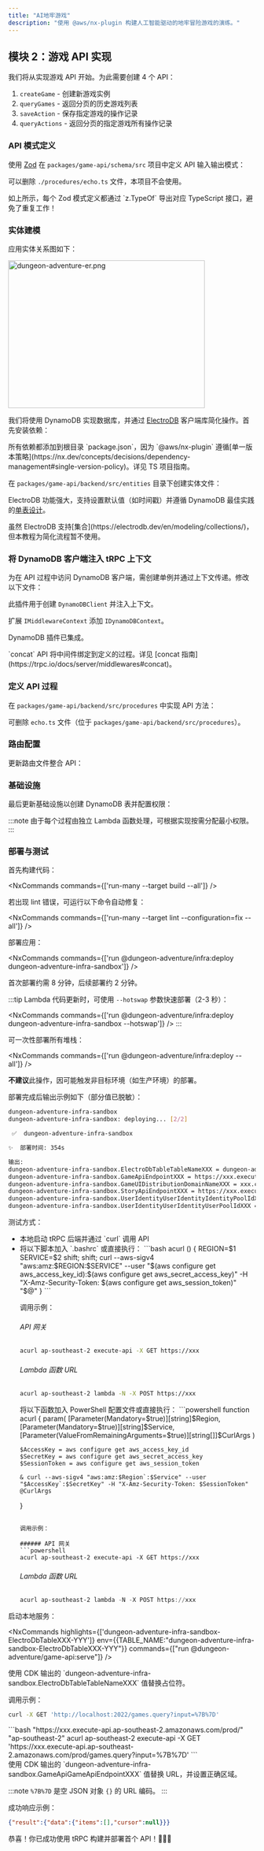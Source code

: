 ```yaml
---
title: "AI地牢游戏"
description: "使用 @aws/nx-plugin 构建人工智能驱动的地牢冒险游戏的演练。"
---
```






## 模块 2：游戏 API 实现

我们将从实现游戏 API 开始。为此需要创建 4 个 API：

1. `createGame` - 创建新游戏实例
2. `queryGames` - 返回分页的历史游戏列表
3. `saveAction` - 保存指定游戏的操作记录
4. `queryActions` - 返回分页的指定游戏所有操作记录

### API 模式定义

使用 [Zod](https://zod.dev/) 在 `packages/game-api/schema/src` 项目中定义 API 输入输出模式：

<Tabs>
  <TabItem label="types/action.ts">
<E2ECode lang="typescript" path="dungeon-adventure/2/schema/types/action.ts.template" />
  </TabItem>
  <TabItem label="types/common.ts">
<E2ECode lang="typescript" path="dungeon-adventure/2/schema/types/common.ts.template" />
  </TabItem>
  <TabItem label="types/game.ts">
<E2ECode lang="typescript" path="dungeon-adventure/2/schema/types/game.ts.template" />
  </TabItem>
  <TabItem label="index.ts">
<E2EDiff lang="typescript" before="dungeon-adventure/2/schema/index.ts.old.template" after="dungeon-adventure/2/schema/index.ts.template" />
  </TabItem>
</Tabs>

可以删除 `./procedures/echo.ts` 文件，本项目不会使用。

<Aside type="tip">
如上所示，每个 Zod 模式定义都通过 `z.TypeOf` 导出对应 TypeScript 接口，避免了重复工作！
</Aside>

### 实体建模

应用实体关系图如下：

<Image class="centered-image white-bg" src={dungeonAdventureErPng} alt="dungeon-adventure-er.png" width="400" height="300" />

我们将使用 DynamoDB 实现数据库，并通过 [ElectroDB](https://electrodb.dev/en/core-concepts/introduction/) 客户端库简化操作。首先安装依赖：

<InstallCommand pkg="electrodb @aws-sdk/client-dynamodb" />

<Aside>
所有依赖都添加到根目录 `package.json`，因为 `@aws/nx-plugin` 遵循[单一版本策略](https://nx.dev/concepts/decisions/dependency-management#single-version-policy)。详见 <Link path="guides/typescript-project#dependencies">TS 项目指南</Link>。
</Aside>

在 `packages/game-api/backend/src/entities` 目录下创建实体文件：

<Tabs>
  <TabItem label="action.ts">
<E2ECode lang="typescript" path="dungeon-adventure/2/entities/action.ts.template" />
  </TabItem>
  <TabItem label="game.ts">
<E2ECode lang="typescript" path="dungeon-adventure/2/entities/game.ts.template" />
  </TabItem>
</Tabs>

ElectroDB 功能强大，支持设置默认值（如时间戳）并遵循 DynamoDB 最佳实践的[单表设计](https://electrodb.dev/en/core-concepts/single-table-relationships/)。

<Aside>
虽然 ElectroDB 支持[集合](https://electrodb.dev/en/modeling/collections/)，但本教程为简化流程暂不使用。
</Aside>

### 将 DynamoDB 客户端注入 tRPC 上下文

为在 API 过程中访问 DynamoDB 客户端，需创建单例并通过上下文传递。修改以下文件：

<Tabs>
  <TabItem label="middleware/dynamodb.ts">
<E2ECode lang="typescript" path="dungeon-adventure/2/middleware/dynamodb.ts.template" />

此插件用于创建 `DynamoDBClient` 并注入上下文。
  </TabItem>
  <TabItem label="middleware/index.ts">
<E2EDiff lang="typescript" before="dungeon-adventure/2/middleware/index.ts.old.template" after="dungeon-adventure/2/middleware/index.ts.template" />

扩展 `IMiddlewareContext` 添加 `IDynamoDBContext`。
  </TabItem>
  <TabItem label="init.ts">
<E2EDiff lang="typescript" before="dungeon-adventure/2/init.ts.old.template" after="dungeon-adventure/2/init.ts.template" />

DynamoDB 插件已集成。

<Aside>
`concat` API 将中间件绑定到定义的过程。详见 [concat 指南](https://trpc.io/docs/server/middlewares#concat)。
</Aside>
  </TabItem>
</Tabs>

### 定义 API 过程

在 `packages/game-api/backend/src/procedures` 中实现 API 方法：

<Tabs>
  <TabItem label="query-actions.ts">
<E2ECode lang="typescript" path="dungeon-adventure/2/procedures/query-actions.ts.template" />
  </TabItem>
  <TabItem label="query-games.ts">
<E2ECode lang="typescript" path="dungeon-adventure/2/procedures/query-games.ts.template" />
  </TabItem>
  <TabItem label="save-action.ts">
<E2ECode lang="typescript" path="dungeon-adventure/2/procedures/save-action.ts.template" />
  </TabItem>
  <TabItem label="save-game.ts">
<E2ECode lang="typescript" path="dungeon-adventure/2/procedures/save-game.ts.template" />
  </TabItem>
</Tabs>

可删除 `echo.ts` 文件（位于 `packages/game-api/backend/src/procedures`）。

### 路由配置

更新路由文件整合 API：

<E2EDiff lang="typescript" before="dungeon-adventure/2/router.ts.old.template" after="dungeon-adventure/2/router.ts.template" />

### 基础设施

最后更新基础设施以创建 DynamoDB 表并配置权限：

<Tabs>
  <TabItem label="constructs/electrodb-table.ts">
<E2ECode lang="typescript" path="dungeon-adventure/2/constructs/electrodb-table.ts.template" />
  </TabItem>
  <TabItem label="stacks/application-stack.ts">
<E2EDiff lang="typescript" before="dungeon-adventure/1/application-stack.ts.template" after="dungeon-adventure/2/stacks/application-stack.ts.template" />

:::note
由于每个过程由独立 Lambda 函数处理，可根据实现按需分配最小权限。
:::
  </TabItem>
</Tabs>

### 部署与测试

首先构建代码：

<NxCommands commands={['run-many --target build --all']} />

<Aside type="tip">
若出现 lint 错误，可运行以下命令自动修复：

<NxCommands commands={['run-many --target lint --configuration=fix --all']} />
</Aside>

部署应用：

<NxCommands commands={['run @dungeon-adventure/infra:deploy dungeon-adventure-infra-sandbox']} />

首次部署约需 8 分钟，后续部署约 2 分钟。

:::tip
Lambda 代码更新时，可使用 `--hotswap` 参数快速部署（2-3 秒）：

<NxCommands commands={['run @dungeon-adventure/infra:deploy dungeon-adventure-infra-sandbox --hotswap']} />
:::

<Drawer title="部署命令" trigger="点击查看批量部署详情">

可一次性部署所有堆栈：

<NxCommands commands={['run @dungeon-adventure/infra:deploy --all']} />

**不建议**此操作，因可能触发非目标环境（如生产环境）的部署。

</Drawer>

部署完成后输出示例如下（部分值已脱敏）：

```bash
dungeon-adventure-infra-sandbox
dungeon-adventure-infra-sandbox: deploying... [2/2]

 ✅  dungeon-adventure-infra-sandbox

✨  部署时间: 354s

输出:
dungeon-adventure-infra-sandbox.ElectroDbTableTableNameXXX = dungeon-adventure-infra-sandbox-ElectroDbTableXXX-YYY
dungeon-adventure-infra-sandbox.GameApiEndpointXXX = https://xxx.execute-api.region.amazonaws.com/prod/
dungeon-adventure-infra-sandbox.GameUIDistributionDomainNameXXX = xxx.cloudfront.net
dungeon-adventure-infra-sandbox.StoryApiEndpointXXX = https://xxx.execute-api.region.amazonaws.com/prod/
dungeon-adventure-infra-sandbox.UserIdentityUserIdentityIdentityPoolIdXXX = region:xxx
dungeon-adventure-infra-sandbox.UserIdentityUserIdentityUserPoolIdXXX = region_xxx
```

测试方式：
<ul>
<li>本地启动 tRPC 后端并通过 `curl` 调用 API</li>
<li>
<Drawer title="Sigv4 认证的 curl" trigger="调用已部署 API">

<Tabs>
  <TabItem label="Bash/Linux/macOS">
将以下脚本加入 `.bashrc` 或直接执行：
```bash
acurl () {
    REGION=$1
    SERVICE=$2
    shift; shift;
    curl --aws-sigv4 "aws:amz:$REGION:$SERVICE" --user "$(aws configure get aws_access_key_id):$(aws configure get aws_secret_access_key)" -H "X-Amz-Security-Token: $(aws configure get aws_session_token)" "$@"
}
```

调用示例：

###### API 网关
```bash
acurl ap-southeast-2 execute-api -X GET https://xxx
```

###### Lambda 函数 URL
```bash
acurl ap-southeast-2 lambda -N -X POST https://xxx
```
  </TabItem>
  <TabItem label="Windows PowerShell">
将以下函数加入 PowerShell 配置文件或直接执行：
```powershell
function acurl {
    param(
        [Parameter(Mandatory=$true)][string]$Region,
        [Parameter(Mandatory=$true)][string]$Service,
        [Parameter(ValueFromRemainingArguments=$true)][string[]]$CurlArgs
    )
    
    $AccessKey = aws configure get aws_access_key_id
    $SecretKey = aws configure get aws_secret_access_key
    $SessionToken = aws configure get aws_session_token
    
    & curl --aws-sigv4 "aws:amz:$Region`:$Service" --user "$AccessKey`:$SecretKey" -H "X-Amz-Security-Token: $SessionToken" @CurlArgs
}
```

调用示例：

###### API 网关
```powershell
acurl ap-southeast-2 execute-api -X GET https://xxx
```

###### Lambda 函数 URL
```powershell
acurl ap-southeast-2 lambda -N -X POST https://xxx
```
  </TabItem>
</Tabs>

</Drawer>
</li>
</ul>

<Tabs>
  <TabItem label="本地测试">
启动本地服务：

<NxCommands highlights={['dungeon-adventure-infra-sandbox-ElectroDbTableXXX-YYY']} env={{TABLE_NAME:"dungeon-adventure-infra-sandbox-ElectroDbTableXXX-YYY"}} commands={["run @dungeon-adventure/game-api:serve"]} />

<Aside type="caution">
使用 CDK 输出的 `dungeon-adventure-infra-sandbox.ElectroDbTableTableNameXXX` 值替换占位符。
</Aside>

调用示例：
```bash
curl -X GET 'http://localhost:2022/games.query?input=%7B%7D'
```
  </TabItem>
  <TabItem label="云端测试">
```bash "https://xxx.execute-api.ap-southeast-2.amazonaws.com/prod/" "ap-southeast-2"
acurl ap-southeast-2 execute-api -X GET 'https://xxx.execute-api.ap-southeast-2.amazonaws.com/prod/games.query?input=%7B%7D'
```
<Aside type="caution">
使用 CDK 输出的 `dungeon-adventure-infra-sandbox.GameApiGameApiEndpointXXX` 值替换 URL，并设置正确区域。
</Aside>
  </TabItem>
</Tabs>

:::note
`%7B%7D` 是空 JSON 对象 `{}` 的 URL 编码。
:::

成功响应示例：
```json
{"result":{"data":{"items":[],"cursor":null}}}
```

恭喜！你已成功使用 tRPC 构建并部署首个 API！🎉🎉🎉